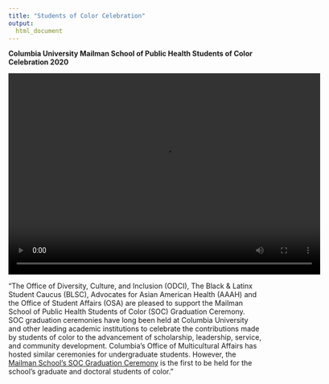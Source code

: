 ```yaml
---
title: "Students of Color Celebration"
output: 
  html_document
---
```


**Columbia University Mailman School of Public Health Students of Color Celebration 2020**

<video src="TSpeech1.m4v" width="620" height="400" controls preload></video>


<p>
"The Office of Diversity, Culture, and Inclusion (ODCI), The Black & Latinx Student Caucus (BLSC), Advocates for Asian American Health (AAAH) and the Office of Student Affairs (OSA) are pleased to support the Mailman School of Public Health Students of Color (SOC) Graduation Ceremony. SOC graduation ceremonies have long been held at Columbia University and other leading academic institutions to celebrate the contributions made by students of color to the advancement of scholarship, leadership, service, and community development. Columbia’s Office of Multicultural Affairs has hosted similar ceremonies for undergraduate students. However, the [Mailman School’s SOC Graduation Ceremony](https://www.publichealth.columbia.edu/research/office-diversity-culture-and-inclusion/students-color-ceremony) is the first to be held for the school’s graduate and doctoral students of color."
</p>